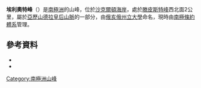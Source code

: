 '''埃利奧特峰'''（{{lang-en|Elliot Peak}}）是[[南極洲|南極洲]]的山峰，位於[[沙克爾頓海岸|沙克爾頓海岸]]，處於[[滕皮斯特峰|滕皮斯特峰]]西北面2公里，屬於[[亞歷山德拉皇后山脈|亞歷山德拉皇后山脈]]的一部分，由[[俄亥俄州立大學|俄亥俄州立大學]]命名，現時由[[南極條約體系|南極條約體系]]管理。

==參考資料==
*{{cite gnis | type = antarid | id = 4438| name = Elliot Peak | accessdate = 2012-02-28}}
*{{usgs-gazetteer|id=4438}}

{{coord|84|31|S|164|4|E|source:GNIS|display=title}}
{{DEFAULTSORT:Elliot Peak}}
[[Category:南極洲山峰|Category:南極洲山峰]]
{{ShackletonCoast-geo-stub}}